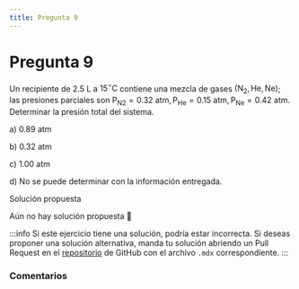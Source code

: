 ```yaml
---
title: Pregunta 9
---
```



# Pregunta 9

Un recipiente de $2.5 \mathrm{~L}$ a $15^{\circ} \mathrm{C}$ contiene una mezcla de gases $\left(\mathrm{N}_2, \mathrm{He}, \mathrm{Ne}\right)$; las presiones parciales son $\mathrm{P}_{\mathrm{N} 2}=0.32 \mathrm{~atm}, \mathrm{P}_{\mathrm{He}}=0.15 \mathrm{~atm}, \mathrm{P}_{\mathrm{Ne}}=0.42 \mathrm{~atm}$. Determinar la presión total del sistema.

a) $0.89 \mathrm{~atm}$

b) $0.32 \mathrm{~atm}$

c) $1.00 \mathrm{~atm}$

d) No se puede determinar con la información entregada.

<MDXDetails>
<summary>Solución propuesta</summary>

Aún no hay solución propuesta 🥲

:::info
Si este ejercicio tiene una solución, podría estar incorrecta. Si deseas proponer una solución alternativa, manda tu solución abriendo
un Pull Request en el [repositorio](https://github.com/crow-rojas/apuntes-fundamentals/pulls) de GitHub con el archivo
`.mdx` correspondiente.
:::

</MDXDetails>

### Comentarios

<Disqus
  url="https://crow-rojas.github.io/apuntes-fundamentals/docs/science/chemistry/exercises/2017-2/p09"
  identifier="docs/science/chemistry/exercises/2017-2/p09"
  title="2017-2 Quimica - Pregunta 09"
/>
